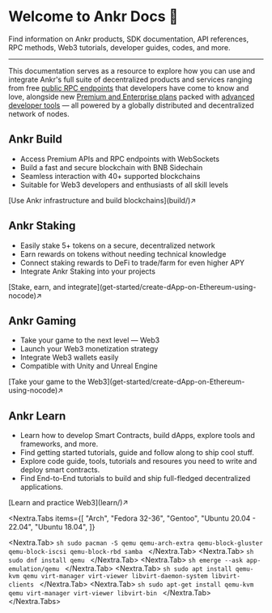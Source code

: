 
# Welcome to Ankr Docs 👋

Find information on Ankr products, SDK documentation, API references, RPC methods, Web3 tutorials, developer guides, codes, and more.
____________________________________

This documentation serves as a resource to explore how you can use and integrate Ankr's full suite of decentralized products and services ranging from free [public RPC endpoints](https://www.ankr.com/protocol/) that developers have come to know and love, alongside new [Premium and Enterprise plans](https://www.ankr.com/protocol/account/) packed with [advanced developer tools](https://www.ankr.com/advanced-api/) — all powered by a globally distributed and decentralized network of nodes.

## Ankr Build
* Access Premium APIs and RPC endpoints with WebSockets
* Build a fast and secure blockchain with BNB Sidechain
* Seamless interaction with 40+ supported blockchains
* Suitable for Web3 developers and enthusiasts of all skill levels
<div className="p-4 border border-gray-200 dark:border-gray-900 rounded mt-6">
  [Use Ankr infrastructure and build blockchains](build/)↗
</div>


## Ankr Staking
* Easily stake 5+ tokens on a secure, decentralized network
* Earn rewards on tokens without needing technical knowledge
* Connect staking rewards to DeFi to trade/farm for even higher APY
* Integrate Ankr Staking into your projects
<div className="p-4 border border-gray-200 dark:border-gray-900 rounded mt-6">
  [Stake, earn, and integrate](get-started/create-dApp-on-Ethereum-using-nocode)↗
</div>

## Ankr Gaming
* Take your game to the next level — Web3
* Launch your Web3 monetization strategy
* Integrate Web3 wallets easily
* Compatible with Unity and Unreal Engine
<div className="p-4 border border-gray-200 dark:border-gray-900 rounded mt-6">
  [Take your game to the Web3](get-started/create-dApp-on-Ethereum-using-nocode)↗
</div>

## Ankr Learn

* Learn how to develop Smart Contracts, build dApps, explore tools and frameworks, and more.
* Find getting started tutorials, guide and follow along to ship cool stuff.
* Explore code guide, tools, tutorials and resoures you need to write and deploy smart contracts.
* Find End-to-End tutorials to build and ship full-fledged decentralized applications.
<div className="p-4 border border-gray-200 dark:border-gray-900 rounded mt-6">
  [Learn and practice Web3](learn/)↗
</div>

<Nextra.Tabs
  items={[
    "Arch",
    "Fedora 32-36",
    "Gentoo",
    "Ubuntu 20.04 - 22.04",
    "Ubuntu 18.04",
  ]}
>
  <Nextra.Tab>
    ```sh
    sudo pacman -S qemu qemu-arch-extra qemu-block-gluster qemu-block-iscsi qemu-block-rbd samba
    ```
  </Nextra.Tab>
  <Nextra.Tab>
    ```sh
    sudo dnf install qemu
    ```
  </Nextra.Tab>
  <Nextra.Tab>
    ```sh
    emerge --ask app-emulation/qemu
    ```
  </Nextra.Tab>
  <Nextra.Tab>
    ```sh
    sudo apt install qemu-kvm qemu virt-manager virt-viewer libvirt-daemon-system libvirt-clients
    ```
  </Nextra.Tab>
  <Nextra.Tab>
    ```sh
    sudo apt-get install qemu-kvm qemu virt-manager virt-viewer libvirt-bin
    ```
  </Nextra.Tab>
</Nextra.Tabs>